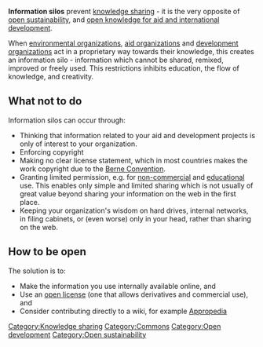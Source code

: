 '''Information silos''' prevent [[knowledge sharing]] - it is the very opposite of [[open sustainability]], and [[open knowledge for aid and international development]]. 

When [[environmental organizations]], [[aid organizations]] and [[development organizations]] act in a proprietary way towards their knowledge, this creates an information silo - information which cannot be shared, remixed, improved or freely used. This restrictions inhibits education, the flow of knowledge, and creativity.

== What not to do ==

Information silos can occur through:
* Thinking that information related to your aid and development projects is only of interest to your organization.
* Enforcing copyright
* Making no clear license statement, which in most countries makes the work copyright due to the [[Berne Convention]].{{w|Berne Convention}}
* Granting limited permission, e.g. for [[non-commercial clause|non-commercial]] and [[education]]al use. This enables only simple and limited sharing which is not usually of great value beyond sharing your information on the web in the first place.
* Keeping your organization's wisdom on hard drives, internal networks, in filing cabinets, or (even worse) only in your head, rather than sharing on the web.

== How to be open ==

The solution is to:
* Make the information you use internally available online, and 
* Use an [[open license]] (one that allows derivatives and commercial use), and
* Consider contributing directly to a wiki, for example [[Appropedia]]

{{stub}}

[[Category:Knowledge sharing]]
[[Category:Commons]]
[[Category:Open development]]
[[Category:Open sustainability]]